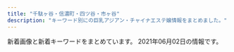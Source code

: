 ```yaml
---
title: "千駄ヶ谷・信濃町・四ツ谷・市ヶ谷"
description: "キーワード別にの巨乳アジアン・チャイナエステ嬢情報をまとめました。"
---
```


新着画像と新着キーワードをまとめています。
2021年06月02日の情報です。

<DmmAffiliateIns />
<KeywordTable
  shops={
    [
    {
        "img_links": [
            "https://juno-esthe.tokyo/wp-content/themes/este/img/1.jpg",
            "https://juno-esthe.tokyo/wp-content/uploads/2021/03/31tiramisu.jpg",
            "https://juno-esthe.tokyo/wp-content/uploads/2021/02/78621tiramisu.jpg",
            "https://juno-esthe.tokyo/wp-content/themes/este/img/2.jpg",
            "https://juno-esthe.tokyo/wp-content/uploads/2021/02/8estrdyfugi.jpg",
            "https://juno-esthe.tokyo/wp-content/themes/este/img/top-img04.png",
            "https://juno-esthe.tokyo/wp-content/uploads/2021/04/87612tiramisu.jpg",
            "https://juno-esthe.tokyo/wp-content/uploads/2021/02/1tiramisu-1.jpg",
            "https://juno-esthe.tokyo/wp-content/uploads/2021/02/90876satiramisu.jpg",
            "https://juno-esthe.tokyo/wp-content/uploads/2021/03/1tiramisu.jpg",
            "https://juno-esthe.tokyo/wp-content/themes/este/img/call.png",
            "https://juno-esthe.tokyo/wp-content/themes/este/img/tel_footer.png",
            "https://juno-esthe.tokyo/wp-content/themes/este/img/tel_header.png",
            "https://juno-esthe.tokyo/wp-content/themes/este/img/top-img02.png",
            "https://juno-esthe.tokyo/wp-content/uploads/2021/02/12345678tiramisu.jpg",
            "https://juno-esthe.tokyo/wp-content/themes/este/img/top-img05.png",
            "https://juno-esthe.tokyo/wp-content/themes/este/img/4.jpg",
            "https://juno-esthe.tokyo/wp-content/uploads/2021/03/4567tiramisu.jpg",
            "https://juno-esthe.tokyo/wp-content/uploads/2021/02/3456utiramisu.jpg",
            "https://juno-esthe.tokyo/wp-content/themes/este/img/top-img03.png",
            "https://juno-esthe.tokyo/wp-content/themes/este/img/3.jpg",
            "https://juno-esthe.tokyo/wp-content/uploads/2021/02/567tiramisu.jpg",
            "https://juno-esthe.tokyo/wp-content/uploads/2021/02/876251tiramisu.jpg",
            "https://juno-esthe.tokyo/wp-content/uploads/2021/04/8971tiramisu.jpg",
            "https://juno-esthe.tokyo/wp-content/uploads/2021/06/8765126789tiramisu.jpg",
            "https://juno-esthe.tokyo/wp-content/themes/este/img/top-img01.png",
            "https://juno-esthe.tokyo/wp-content/uploads/2021/02/3121tiramisu.jpg",
            "https://juno-esthe.tokyo/wp-content/uploads/2021/04/89762517tiramisu.jpg"
        ],
        "station": "\u56db\u30c4\u8c37\u99c52\u756a\u53e3",
        "keywords": {
            "E": 3,
            "C": 30,
            "D": 15,
            "\u30bb\u30af\u30b7\u30fc": 2
        },
        "name": "\u30c6\u30a3\u30e9\u30df\u30b9",
        "url": "https://juno-esthe.tokyo/"
    },
    {
        "station": "\u56db\u8c37\u4e09\u4e01\u76ee\u99c52\u756a",
        "keywords": {
            "F": 4,
            "87": 8,
            "E": 4,
            "D": 24,
            "85": 16,
            "C": 17,
            "86": 8
        },
        "img_links": [
            "https://tanpopo.tyo.cm/photos/sites/43/2021/05/2021052706265811.jpg",
            "https://tanpopo.tyo.cm/images/service1.jpg",
            "https://tanpopo.tyo.cm/photos/sites/43/2021/04/2021041907343346.jpg",
            "https://tanpopo.tyo.cm/photos/sites/43/2021/05/202105270627598.jpg",
            "https://tanpopo.tyo.cm/photos/sites/43/2021/05/2021052706272553.jpg",
            "https://tanpopo.tyo.cm/photos/sites/43/2021/05/2021052706264932.jpg",
            "https://tanpopo.tyo.cm/photos/sites/43/2021/05/2021052706195377.jpg",
            "https://tanpopo.tyo.cm/photos/sites/43/2021/05/2021052706273311.jpg",
            "https://tanpopo.tyo.cm/images/service3.jpg",
            "https://tanpopo.tyo.cm/images/img_teaser.jpg",
            "https://tanpopo.tyo.cm/images/mainimg.jpg",
            "https://tanpopo.tyo.cm/photos/sites/43/2021/05/2021052706172719.jpg",
            "https://tanpopo.tyo.cm/images/service4.jpg",
            "https://tanpopo.tyo.cm/photos/sites/43/2021/05/2021052706181913.jpg",
            "https://tanpopo.tyo.cm/images/sp_img_teaser.jpg",
            "https://tanpopo.tyo.cm/photos/sites/43/2021/05/2021052706184275.jpg",
            "https://tanpopo.tyo.cm/images/pagetop.png",
            "https://tanpopo.tyo.cm/images/sp_mainimg.jpg",
            "https://tanpopo.tyo.cm/photos/sites/43/2021/04/2021041907342674.jpg",
            "https://tanpopo.tyo.cm/images/service2.jpg"
        ],
        "url": "https://tanpopo.tyo.cm/",
        "name": "\u305f\u3093\u307d\u307d"
    },
    {
        "name": "\u767e\u5408",
        "station": "\u56db\u8c37\u4e09\u4e01\u76ee\u99c52\u756a",
        "keywords": {},
        "url": "http://lakulaku.info/",
        "img_links": [
            "http://lakulaku.info/images/staff/5-2.jpg",
            "http://lakulaku.info/images/staff/5-3.jpg",
            "http://lakulaku.info/images/staff/sizuka.jpg",
            "http://lakulaku.info/img/5-2.jpg",
            "http://lakulaku.info/images/staff/nena.jpg",
            "http://lakulaku.info/images/staff/yumi.jpg",
            "http://lakulaku.info/images/top.jpg",
            "http://lakulaku.info/swf/baner.jpg",
            "http://lakulaku.info/img/5-4.jpg",
            "http://lakulaku.info/images/staff/5-1.jpg",
            "http://lakulaku.info/img/5-1.jpg",
            "http://lakulaku.info/images/titestaff.png",
            "http://lakulaku.info/images/staff/mari.jpg",
            "http://lakulaku.info/img/s06.jpg",
            "http://lakulaku.info/images/staff/ai.jpg",
            "http://lakulaku.info/img/rina.jpg",
            "http://lakulaku.info/images/newtit.png",
            "http://lakulaku.info/images/staff/rina.jpg",
            "http://lakulaku.info/images/staff/ai-a.jpg",
            "http://lakulaku.info/images/staff/momo.jpg",
            "http://lakulaku.info/images/staff/5-4.jpg",
            "http://lakulaku.info/images/staff/s06.jpg",
            "http://lakulaku.info/images/mobile.png",
            "http://lakulaku.info/images/staff/5-5.jpg",
            "http://lakulaku.info/img/5-5.jpg",
            "http://lakulaku.info/img/5-3.jpg"
        ]
    },
    {
        "name": "Moon",
        "url": "http://xn--vckg5a9gug.in.net/",
        "keywords": {
            "85": 1,
            "86": 3,
            "D": 4
        },
        "img_links": [
            "http://xn--vckg5a9gug.in.net/images/fla.jpg",
            "http://xn--vckg5a9gug.in.net/images/tit1.jpg",
            "http://xn--vckg5a9gug.in.net/images/tit5.jpg",
            "http://xn--vckg5a9gug.in.net/images/cg01.jpg",
            "http://xn--vckg5a9gug.in.net/images/no.png",
            "http://xn--vckg5a9gug.in.net/images/tit4.jpg",
            "http://xn--vckg5a9gug.in.net/images/sys.jpg",
            "http://xn--vckg5a9gug.in.net/images/cg04.jpg",
            "http://xn--vckg5a9gug.in.net/images/fbf.jpg",
            "http://xn--vckg5a9gug.in.net/link/menlog.jpg",
            "http://xn--vckg5a9gug.in.net/images/cg03.jpg",
            "http://xn--vckg5a9gug.in.net/images/tit3.jpg",
            "http://xn--vckg5a9gug.in.net/images/tit2.jpg",
            "http://xn--vckg5a9gug.in.net/images/cg02.jpg",
            "http://xn--vckg5a9gug.in.net/images/top.jpg",
            "http://xn--vckg5a9gug.in.net/images/fbt.jpg"
        ],
        "station": "\u9eb9\u753a\u99c51\u756a\u51fa\u53e3"
    },
    {
        "url": "http://bimajo.ies.fun/",
        "station": "\u56db\u8c37\u4e09\u4e01\u76ee\u99c52\u756a\u51fa\u53e3",
        "img_links": [],
        "keywords": {},
        "name": "\u7652\u3057\u306e\u5c4b"
    },
    {
        "img_links": [
            "http://e-yotsuya.net/images/top.jpg",
            "http://e-yotsuya.net/images/g5.jpg",
            "http://e-yotsuya.net/images/tite-staff1.jpg",
            "http://e-yotsuya.net/images/news-tit.png",
            "http://e-yotsuya.net/images/g9.jpg",
            "http://e-yotsuya.net/images/baner2.jpg",
            "http://e-yotsuya.net/images/g1.jpg",
            "http://e-yotsuya.net/images/g7.jpg",
            "http://e-yotsuya.net/images/g2.jpg",
            "http://e-yotsuya.net/images/g8.jpg",
            "http://e-yotsuya.net/images/tite-staff.jpg",
            "http://e-yotsuya.net/images/g3.jpg",
            "http://e-yotsuya.net/images/top2.png",
            "http://e-yotsuya.net/images/mobile.png",
            "http://e-yotsuya.net/images/baner.jpg",
            "http://e-yotsuya.net/images/g6.jpg",
            "http://e-yotsuya.net/images/news-tit1.jpg",
            "http://e-yotsuya.net/images/room.jpg",
            "http://e-yotsuya.net/images/g4.jpg"
        ],
        "name": "\u30b9\u30de\u30a4\u30eb",
        "url": "http://e-yotsuya.net/",
        "keywords": {
            "C": 14
        },
        "station": "JR\u56db\u30c4\u8c37\u99c5\u8d64\u5742\u53e3"
    },
    {
        "url": "http://l-rlx.com/",
        "img_links": [
            "http://l-rlx.com/images/index_04.jpg",
            "http://l-rlx.com/s/uploads/03.jpg",
            "http://l-rlx.com/s/images/slider/2.jpg",
            "http://l-rlx.com/girl/08.jpg",
            "http://l-rlx.com/s/images/t3.jpg",
            "http://l-rlx.com/images/index_20.jpg",
            "http://l-rlx.com/images/staff_09.jpg",
            "http://l-rlx.com/s/uploads/010.jpg",
            "http://l-rlx.com/girl/09.jpg",
            "http://l-rlx.com/images/03.jpg",
            "http://l-rlx.com/s/images/t4.jpg",
            "http://l-rlx.com/images/index_03.jpg",
            "http://l-rlx.com/girl/01.jpg",
            "http://l-rlx.com/girl/05.jpg",
            "http://l-rlx.com/s/image/nav_cast.png",
            "http://l-rlx.com/s/uploads/02.jpg",
            "http://l-rlx.com/images/01.jpg",
            "http://l-rlx.com/girl/03.jpg",
            "http://l-rlx.com/s/image/nav_hotel.png",
            "http://l-rlx.com/s/uploads/05.jpg",
            "http://l-rlx.com/girl/00.jpg",
            "http://l-rlx.com/s/images/tel.png",
            "http://l-rlx.com/images/rec.jpg",
            "http://l-rlx.com/s/images/slider/1.jpg",
            "http://l-rlx.com/s/images/slider/next.png",
            "http://l-rlx.com/s/images/service_07.png",
            "http://l-rlx.com/s/uploads/07.jpg",
            "http://l-rlx.com/images/info_09.jpg",
            "http://l-rlx.com/s/uploads/09.jpg",
            "http://l-rlx.com/images/index_14.jpg",
            "http://l-rlx.com/images/index_17.jpg",
            "http://l-rlx.com/images/index_05.jpg",
            "http://l-rlx.com/images/index_12.jpg",
            "http://l-rlx.com/images/index_16.jpg",
            "http://l-rlx.com/images/sub_09.jpg",
            "http://l-rlx.com/s/image/nav_topics.png",
            "http://l-rlx.com/images/index_01.jpg",
            "http://l-rlx.com/images/info.jpg",
            "http://l-rlx.com/s/images/service_01.png",
            "http://l-rlx.com/s/images/pc.png",
            "http://l-rlx.com/s/images/top_2.jpg",
            "http://l-rlx.com/images/02.jpg",
            "http://l-rlx.com/s/images/t2.jpg",
            "http://l-rlx.com/s/uploads/01.jpg",
            "http://l-rlx.com/s/images/service_03.png",
            "http://l-rlx.com/s/images/okubokomachi.jpg",
            "http://l-rlx.com/s/uploads/08.jpg",
            "http://l-rlx.com/girl/02.jpg",
            "http://l-rlx.com/s/image/nav_manga.png",
            "http://l-rlx.com/s/images/slider/3.jpg",
            "http://l-rlx.com/images/index_02.jpg",
            "http://l-rlx.com/images/rec_09.jpg",
            "http://l-rlx.com/s/image/nav_top.png",
            "http://l-rlx.com/s/images/slider/prev.png",
            "http://l-rlx.com/images/index_21.jpg",
            "http://l-rlx.com/girl/04.jpg",
            "http://l-rlx.com/images/index_07.jpg",
            "http://l-rlx.com/girl/07.jpg",
            "http://l-rlx.com/s/uploads/04.jpg",
            "http://l-rlx.com/s/images/t1.jpg",
            "http://l-rlx.com/s/uploads/06.jpg",
            "http://l-rlx.com/s/images/iphone.png",
            "http://l-rlx.com/s/image/nav_sys.png",
            "http://l-rlx.com/images/index_06.jpg"
        ],
        "name": "\u30aa\u30fc\u30ed\u30e9",
        "keywords": {
            "86": 4,
            "C": 17,
            "84": 2,
            "85": 4,
            "95": 2,
            "D": 6,
            "88": 2,
            "87": 4
        },
        "station": "\u56db\u8c37\u4e09\u4e01\u76ee\u99c52\u756a\u53e3"
    },
    {
        "url": "http://aqua.jpn.cm/",
        "station": "\u56db\u8c37\u4e09\u4e01\u76ee\u99c52\u756a\u51fa\u53e3",
        "keywords": {
            "82": 14,
            "84": 14,
            "86": 98,
            "85": 84,
            "87": 14,
            "83": 14,
            "C": 42,
            "D": 196
        },
        "name": "\u5149\u540d",
        "img_links": [
            "http://aqua.jpn.cm/images/3.jpg",
            "http://aqua.jpn.cm/photos/sites/16/2020/03/2020030507254950.jpg",
            "http://aqua.jpn.cm/photos/sites/16/2020/04/2020040301184076.jpg",
            "http://aqua.jpn.cm/photos/sites/16/2018/01/2018011007032034.jpg",
            "http://aqua.jpn.cm/images/1.jpg",
            "http://aqua.jpn.cm/photos/sites/16/2018/01/2018011007031899.jpg",
            "http://aqua.jpn.cm/photos/sites/16/2021/03/2021032308500056.jpg",
            "http://aqua.jpn.cm/images/room2.jpg",
            "http://aqua.jpn.cm/images/line.jpg",
            "http://aqua.jpn.cm/images/top.png",
            "http://aqua.jpn.cm/photos/sites/16/2021/01/2021011401054262.jpg",
            "http://aqua.jpn.cm/images/room3.jpg",
            "http://aqua.jpn.cm/images/mobile.jpg",
            "http://aqua.jpn.cm/photos/sites/16/2019/03/2019031107062221.jpg",
            "http://aqua.jpn.cm/photos/sites/16/2018/01/2018011007031662.jpg",
            "http://aqua.jpn.cm/photos/sites/16/2018/01/2018013112184869.jpg",
            "http://aqua.jpn.cm/photos/sites/16/2018/05/2018052105590585.jpg",
            "http://aqua.jpn.cm/photos/sites/16/2020/12/2020120208263886.jpg",
            "http://aqua.jpn.cm/images/room5.jpg",
            "http://aqua.jpn.cm/photos/sites/16/2021/03/2021030106235633.jpg",
            "http://aqua.jpn.cm/images/2.jpg",
            "http://aqua.jpn.cm/images/s_pick.png",
            "http://aqua.jpn.cm/images/room1.jpg",
            "http://aqua.jpn.cm/images/s_staff.png",
            "http://aqua.jpn.cm/photos/sites/16/2020/09/2020091507031094.jpg",
            "http://aqua.jpn.cm/images/room4.jpg",
            "http://aqua.jpn.cm/photos/sites/16/2020/10/2020100508293240.jpg",
            "http://aqua.jpn.cm/photos/sites/16/2020/10/2020100906522289.jpg",
            "http://aqua.jpn.cm/photos/sites/16/2021/03/2021031006535594.jpg",
            "http://aqua.jpn.cm/photos/sites/16/2019/02/2019020108033676.jpg",
            "http://aqua.jpn.cm/images/s_news.jpg",
            "http://aqua.jpn.cm/photos/sites/16/2021/03/2021032308500758.jpg"
        ]
    },
    {
        "keywords": {},
        "url": "http://e-rosa.net/",
        "img_links": [
            "http://e-rosa.net/images/g13.jpg",
            "http://e-rosa.net/images/ddd.jpg",
            "http://e-rosa.net/images/te1.jpg",
            "http://e-rosa.net/images/meyi2.jpg",
            "http://e-rosa.net/images/misa1.jpg",
            "http://e-rosa.net/images/news_top.jpg",
            "http://e-rosa.net/images/news_bottom.jpg",
            "http://e-rosa.net/images/sejutu1.jpg",
            "http://e-rosa.net/images/girlx_top.png",
            "http://e-rosa.net/images/006.jpg",
            "http://e-rosa.net/images/yuri.jpg",
            "http://e-rosa.net/images/003.jpg",
            "http://e-rosa.net/images/rimi.jpg",
            "http://e-rosa.net/images/te3.jpg",
            "http://e-rosa.net/images/risa.jpg",
            "http://e-rosa.net/images/yuyi.jpg",
            "http://e-rosa.net/images/mimi.jpg",
            "http://e-rosa.net/images/right_top.png",
            "http://e-rosa.net/images/yuyu.jpg",
            "http://e-rosa.net/images/ha.jpg",
            "http://e-rosa.net/images/gg1.png",
            "http://e-rosa.net/images/tite-magazine.png",
            "http://e-rosa.net/images/access3.jpg",
            "http://e-rosa.net/images/sejutu2.jpg",
            "http://e-rosa.net/images/rina0.jpg",
            "http://e-rosa.net/images/nei_01.png",
            "http://e-rosa.net/images/girl_03.png",
            "http://e-rosa.net/images/haruka.jpg",
            "http://e-rosa.net/images/girl_top.png",
            "http://e-rosa.net/images/sejutu6.jpg",
            "http://e-rosa.net/images/pagetop.png",
            "http://e-rosa.net/images/nei_03.png",
            "http://e-rosa.net/images/rina1.jpg",
            "http://e-rosa.net/images/noimage.jpg",
            "http://e-rosa.net/images/009.jpg",
            "http://e-rosa.net/images/right_bottom.png",
            "http://e-rosa.net/images/yuna.jpg",
            "http://e-rosa.net/images/aya1.jpg",
            "http://e-rosa.net/images/tite-staff.png",
            "http://e-rosa.net/images/meyi1.jpg",
            "http://e-rosa.net/images/sejutu5.jpg",
            "http://e-rosa.net/images/rina2.jpg",
            "http://e-rosa.net/images/tite-link.png",
            "http://e-rosa.net/images/grande.jpg",
            "http://e-rosa.net/images/te2.jpg",
            "http://e-rosa.net/images/g1.jpg",
            "http://e-rosa.net/images/004.jpg",
            "http://e-rosa.net/images/girl_01.png",
            "http://e-rosa.net/images/001.jpg",
            "http://e-rosa.net/images/k1.jpg",
            "http://e-rosa.net/images/005.jpg",
            "http://e-rosa.net/images/aya2.jpg",
            "http://e-rosa.net/images/ayaka.jpg",
            "http://e-rosa.net/images/002.jpg",
            "http://e-rosa.net/images/mio.jpg"
        ],
        "station": "\u56db\u8c37\u4e09\u4e01\u76ee\u99c52\u756a",
        "name": "ROSA"
    }
]
}
/>
<DmmAffiliateScript />
